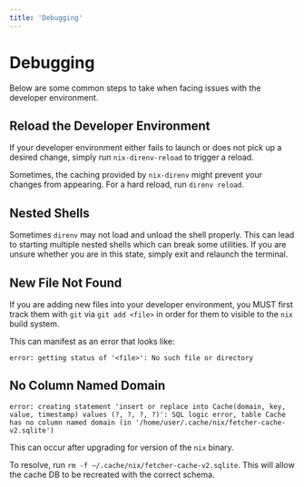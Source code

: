 ```yaml
---
title: 'Debugging'
---
```


# Debugging

Below are some common steps to take when facing issues with the developer environment.

## Reload the Developer Environment

If your developer environment either fails to launch or does not pick up a desired change,
simply run `nix-direnv-reload` to trigger a reload.

Sometimes, the caching provided by `nix-direnv` might prevent your changes from appearing. For
a hard reload, run `direnv reload`.

## Nested Shells

Sometimes `direnv` may not load and unload the shell properly. This can lead to starting multiple
nested shells which can break some utilities. If you are unsure whether you are in this state,
simply exit and relaunch the terminal.

## New File Not Found

If you are adding new files into your developer environment, you MUST first track them with `git` via
`git add <file>` in order for them to visible to the `nix` build system.

This can manifest as an error that looks like:

```shell
error: getting status of '<file>': No such file or directory
```

## No Column Named Domain

```shell
error: creating statement 'insert or replace into Cache(domain, key, value, timestamp) values (?, ?, ?, ?)': SQL logic error, table Cache has no column named domain (in '/home/user/.cache/nix/fetcher-cache-v2.sqlite')
```

This can occur after upgrading for version of the `nix` binary.

To resolve, run `rm -f ~/.cache/nix/fetcher-cache-v2.sqlite`. This will allow the cache DB to be recreated
with the correct schema.
